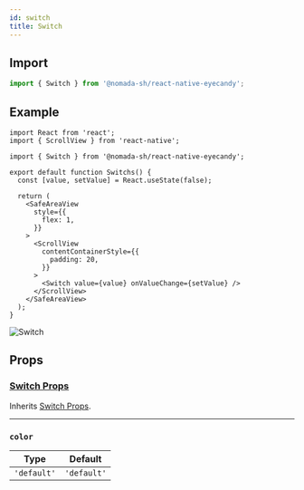 ```yaml
---
id: switch
title: Switch
---
```


## Import

```jsx
import { Switch } from '@nomada-sh/react-native-eyecandy';
```

## Example

```tsx
import React from 'react';
import { ScrollView } from 'react-native';

import { Switch } from '@nomada-sh/react-native-eyecandy';

export default function Switchs() {
  const [value, setValue] = React.useState(false);

  return (
    <SafeAreaView
      style={{
        flex: 1,
      }}
    >
      <ScrollView
        contentContainerStyle={{
          padding: 20,
        }}
      >
        <Switch value={value} onValueChange={setValue} />
      </ScrollView>
    </SafeAreaView>
  );
}
```

![Switch](../assets/components/switch.gif)

## Props

### [Switch Props](https://reactnative.dev/docs/switch#props)

Inherits [Switch Props](https://reactnative.dev/docs/switch#props).

---

### `color`

| Type        | Default     |
| ----------- | ----------- |
| `'default'` | `'default'` |
